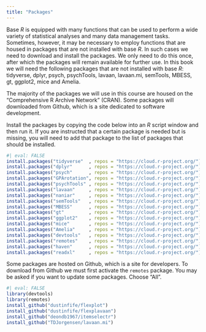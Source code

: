 ```yaml
---
title: "Packages"
---
```


Base *R* is equipped with many functions that can be used to perform a wide variety of statistical analyses and many data management tasks. Sometimes, however, it may be necessary to employ functions that are housed in packages that are not installed with base *R*. In such cases we need to download and install the packages. We only need to do this once, after which the packages will remain available for further use. In this book we will need the following packages that are not installed with base *R*: tidyverse, dplyr, psych, psychTools, lavaan, lavaan.mi, semTools, MBESS, gt, ggplot2, mice and Amelia.

The majority of the packages we will use in this course are housed on the "Comprehensive R Archive Network" (CRAN). Some packages will downloaded from Github, which is a site dedicated to software development.

Install the packages by copying the code below into an *R* script window and then run it. If you are instructed that a certain package is needed but is missing, you will need to add that package to the list of packages that should be installed.

```r
#| eval: FALSE
install.packages("tidyverse"  , repos = "https://cloud.r-project.org/")
install.packages("dplyr"      , repos = "https://cloud.r-project.org/")
install.packages("psych"      , repos = "https://cloud.r-project.org/")
install.packages("GPArotation", repos = "https://cloud.r-project.org/")
install.packages("psychTools" , repos = "https://cloud.r-project.org/")
install.packages("lavaan"     , repos = "https://cloud.r-project.org/")
install.packages("naniar"     , repos = "https://cloud.r-project.org/")
install.packages("semTools"   , repos = "https://cloud.r-project.org/")
install.packages("MBESS"      , repos = "https://cloud.r-project.org/")
install.packages("gt"         , repos = "https://cloud.r-project.org/")
install.packages("ggplot2"    , repos = "https://cloud.r-project.org/")
install.packages("mice"       , repos = "https://cloud.r-project.org/")
install.packages("Amelia"     , repos = "https://cloud.r-project.org/")
install.packages("devtools"   , repos = "https://cloud.r-project.org/")
install.packages("remotes"    , repos = "https://cloud.r-project.org/")
install.packages("haven"      , repos = "https://cloud.r-project.org/")
install.packages("readxl"     , repos = "https://cloud.r-project.org/")
```

Some packages are hosted on Github, which is a site for developers. To download from Github we must first activate the `remotes` package. You may be asked if you want to update some packages. Choose "All".

```r
#| eval: FALSE
library(devtools)
library(remotes)
install_github("dustinfife/flexplot")
install_github("dustinfife/flexplavaan")
install_github("deondb1967/itemselectr")
install_github("TDJorgensen/lavaan.mi")
```
